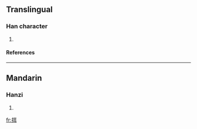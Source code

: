 ==Translingual==
===Han character===
{{Han char|rn=64|rad=手|as=06|sn=9|four=5104<sub>0</sub>|canj=手尸十 (QSJ)}}
# {{defn|Han|sort=手06}}
====References====
{{Han ref|kx=0431.090|dkj=12066|hdz=31867.010|uh=6315|ud=25365|bh=CEE4|bd=52964}}
----
==Mandarin==
===Hanzi===
{{cmn-hanzi|pin=[[dié]] ([[die2]])|wg=tieh<sup>2</sup>}}
# {{defn|Mandarin}}

[[fr:挕]]